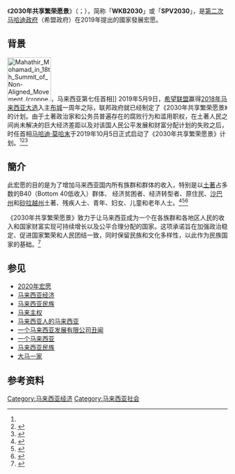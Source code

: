 《'''2030年共享繁荣愿景'''》（{{lang-ms|Wawasan Kemakmuran Bersama 2030}}；{{lang-en|Shared Prosperity Vision 2030}}），简称「'''WKB2030'''」或「'''SPV2030'''」，是[[第二次马哈迪政府|第二次马哈迪政府]]（希盟政府）在2019年提出的國家發展宏愿。

== 背景 ==
[[File:Mahathir_Mohamad_in_18th_Summit_of_Non-Aligned_Movement_(cropped).jpg|100px]]，马来西亚第七任首相]]
2019年5月9日，[[希望联盟|希望联盟]]赢得[[2018年马来西亚大选|2018年马来西亚大选]]入主[[布城|布城]]一周年之际，联邦政府就已经制定了《2030年共享繁荣愿景》的计划。由于土著政治家和公务员普遍存在的腐败行为和滥用职权，在土著人民之间尚未解决的巨大经济差距以及对该国人民公平发展和财富分配计划的失败之后，时任首相[[马哈迪·莫哈末|马哈迪·莫哈末]]于2019年10月5日正式启动了《2030年共享繁荣愿景》计划。<ref name="SPV 2030 launched"/><ref>{{cite web|url=https://www.pmo.gov.my/2019/10/corruption-abuse-of-power-are-main-factors-curbing-economic-progress/|title=Corruption, Abuse of Power Are Main Factors Curbing Economic Progress|work=Bernama|date=2019-10-05|accessdate=2019-10-07|archiveurl=https://web.archive.org/web/20191007043047/https://www.pmo.gov.my/2019/10/corruption-abuse-of-power-are-main-factors-curbing-economic-progress/|archivedate=2019-10-07|dead-url=no}}</ref><ref>{{cite web|url=https://www.straitstimes.com/asia/se-asia/mahathir-launches-shared-prosperity-vision-2030|title=Mahathir Mohamad launches Shared Prosperity Vision 2030|author=Shannon Teoh|publisher=The Straits Times|date=2019-10-06|accessdate=2019-10-07|archive-date=2020-11-09|archive-url=https://web.archive.org/web/20201109201706/https://www.straitstimes.com/asia/se-asia/mahathir-launches-shared-prosperity-vision-2030|dead-url=no}}</ref>

==簡介==
此宏愿的目的是为了增加马来西亚国内所有族群和群体的收入，特别是以[[马来西亚土著|土著]]占多数的B40（Bottom 40低收入）群体、 经济贫困者、经济转型者、原住民、[[沙巴州|沙巴州]]和[[砂拉越州|砂拉越州]]土著、残疾人士、青年、妇女、儿童和老年人士。<ref name="SPV 2030 launched">{{cite web|url=https://www.thestar.com.my/news/nation/2019/10/05/pm-launches-shared-prosperity-vision-2030-says-will-hit-the-ground-running|title=PM launches Shared Prosperity Vision 2030, says will hit the ground running|author=Zakiah Koya|work=The Star|date=2019-10-05|accessdate=2019-10-07|archive-date=2020-11-09|archive-url=https://web.archive.org/web/20201109191747/https://www.thestar.com.my/news/nation/2019/10/05/pm-launches-shared-prosperity-vision-2030-says-will-hit-the-ground-running|dead-url=no}}</ref><ref>{{cite web|url=https://www.malaymail.com/news/malaysia/2019/10/05/shared-prosperity-vision-to-raise-bumiputeras-participation-in-high-value-c/1797424|title=Shared Prosperity Vision to raise Bumiputera's participation in high-value contracts|work=Bernama|publisher=The Malay Mail|date=2019-10-05|accessdate=2019-10-07|archive-date=2020-11-17|archive-url=https://web.archive.org/web/20201117052559/https://www.malaymail.com/news/malaysia/2019/10/05/shared-prosperity-vision-to-raise-bumiputeras-participation-in-high-value-c/1797424|dead-url=no}}</ref><ref>{{cite web|url=https://www.malaymail.com/news/malaysia/2019/10/07/three-things-we-learned-about-shared-prosperity-vision-2030/1797797|title=Three things we learned about Shared Prosperity Vision 2030|author=R. Loheswar|publisher=The Malay Mail|date=2019-10-07|accessdate=2019-10-07|archive-date=2020-11-16|archive-url=https://web.archive.org/web/20201116042603/https://www.malaymail.com/news/malaysia/2019/10/07/three-things-we-learned-about-shared-prosperity-vision-2030/1797797|dead-url=no}}</ref>

《2030年共享繁荣愿景》致力于让马来西亚成为一个在各族群和各地区人民的收入和国家财富实现可持续增长以及公平合理分配的国家。这项承诺旨在加强政治稳定、促进国家繁荣和人民团结一致，同时保留民族和文化多样性，以此作为民族国家的基础。<ref>{{cite|url=https://www.malaysia.gov.my/portal/content/30901|title=Shared Prosperity Vision 2030|publisher=Government of Malaysia|accessdate=2020-11-09|archive-date=2020-11-09|archive-url=https://web.archive.org/web/20201109191750/https://www.malaysia.gov.my/portal/content/30901|dead-url=no}}</ref>

== 参见 ==
{{Portal|马来西亚}}
* [[2020年宏愿|2020年宏愿]]
* [[马来西亚经济|马来西亚经济]]
* [[马来西亚民族|马来西亚民族]]
* [[马来主权|马来主权]]
* [[马来西亚人的马来西亚|马来西亚人的马来西亚]]
* [[一个马来西亚发展有限公司丑闻|一个马来西亚发展有限公司丑闻]]
* [[一个马来西亚|一个马来西亚]]
* [[马来西亚民族|马来西亚民族]]
* [[大马一家|大马一家]]

== 参考资料 ==
{{reflist}}

[[Category:马来西亚经济|Category:马来西亚经济]]
[[Category:马来西亚社会|Category:马来西亚社会]]